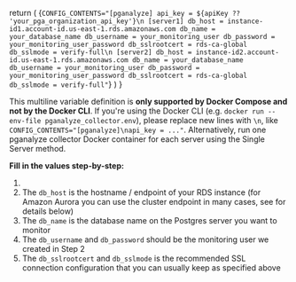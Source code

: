 
  return (
    <CodeBlock>
      {`CONFIG_CONTENTS="[pganalyze]
api_key = ${apiKey ?? 'your_pga_organization_api_key'}\n
[server1]
db_host = instance-id1.account-id.us-east-1.rds.amazonaws.com
db_name = your_database_name
db_username = your_monitoring_user
db_password = your_monitoring_user_password
db_sslrootcert = rds-ca-global
db_sslmode = verify-full\n
[server2]
db_host = instance-id2.account-id.us-east-1.rds.amazonaws.com
db_name = your_database_name
db_username = your_monitoring_user
db_password = your_monitoring_user_password
db_sslrootcert = rds-ca-global
db_sslmode = verify-full"`}
    </CodeBlock>
  )
}

<CollectorDotEnv apiKey={props.apiKey} />

This multiline variable definition is **only supported by Docker Compose and not by the Docker CLI**.
If you're using the Docker CLI (e.g. `docker run --env-file pganalyze_collector.env`),
please replace new lines with `\n`, like `CONFIG_CONTENTS="[pganalyze]\napi_key = ..."`.
Alternatively, run one pganalyze collector Docker container for each server
using the Single Server method.

**Fill in the values step-by-step:**

1. <APIKeyInstructions apiKey={props.apiKey} />
2. The `db_host` is the hostname / endpoint of your RDS instance (for Amazon Aurora you can use the cluster endpoint in many cases, see for details below)
3. The `db_name` is the database name on the Postgres server you want to monitor
4. The `db_username` and `db_password` should be the monitoring user we created in <Link to='02_create_monitoring_user'>Step 2</Link>
5. The `db_sslrootcert` and `db_sslmode` is the recommended SSL connection configuration that you can usually keep as specified above
